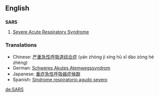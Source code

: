 ==English==
==={{acronym}}===
'''SARS'''
# [[severe acute respiratory syndrome|Severe Acute Respiratory Syndrome]]

===Translations===
*Chinese: [[严重急性呼吸道综合症]] (yán zhòng jí xìng hū xī dào zòng hé zhèng)
*German: [[Schweres Akutes Atemwegssyndrom]]
*Japanese: [[重症急性呼吸器症候群]]
*Spanish: [[Síndrome respiratorio agudo severo]]
[[de:SARS]]